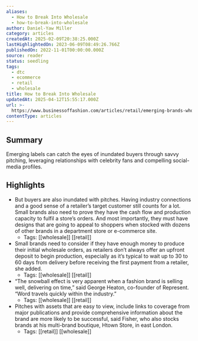```yaml
---
aliases:
  - How to Break Into Wholesale
  - how-to-break-into-wholesale
author: Daniel-Yaw Miller
category: articles
createdAt: 2025-02-09T20:38:25.000Z
lastHighlightedOn: 2023-06-09T08:49:26.766Z
publishedOn: 2022-11-01T00:00:00.000Z
source: reader
status: seedling
tags:
  - dtc
  - ecommerce
  - retail
  - wholesale
title: How to Break Into Wholesale
updatedAt: 2025-04-12T15:55:17.000Z
url: >-
  https://www.businessoffashion.com/articles/retail/emerging-brands-wholesale-retailers/
contentType: articles
---
```

## Summary

Emerging labels can catch the eyes of inundated buyers through savvy pitching, leveraging relationships with celebrity fans and compelling social-media profiles.

## Highlights

- But buyers are also inundated with pitches. Having industry connections and a good sense of a retailer’s target customer still counts for a lot. Small brands also need to prove they have the cash flow and production capacity to fulfil a store’s orders. And most importantly, they must have designs that are going to appeal to shoppers when stocked with dozens of other brands in a department store or e-commerce site.
    - Tags: [[wholesale]] [[retail]]
- Small brands need to consider if they have enough money to produce their initial wholesale orders, as retailers don’t always offer an upfront deposit to begin production, especially as it’s typical to wait up to 30 to 60 days from delivery before receiving the first payment from a retailer, she added.
    - Tags: [[wholesale]] [[retail]]
- “The snowball effect is very apparent when a fashion brand is selling well, delivering on time,” said George Heaton, co-founder of Represent. “Word travels quickly within the industry.”
    - Tags: [[wholesale]] [[retail]]
- Pitches with assets that are easy to view, include links to coverage from major publications and provide comprehensive information about the brand are more likely to be successful, said Fisher, who also stocks brands at his multi-brand boutique, Htown Store, in east London.
    - Tags: [[retail]] [[wholesale]]
